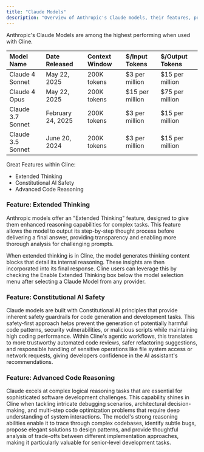 ```yaml
---
title: "Claude Models"
description: "Overview of Anthropic's Claude models, their features, pricing, and the 'Extended Thinking' capability within Cline."
---
```


Anthropic's Claude Models are among the highest performing when used with Cline.

| Model Name        | Date Released     | Context Window | $/Input Tokens   | $/Output Tokens  |
| :---------------- | :---------------- | :------------- | :--------------- | :--------------- |
| Claude 4 Sonnet   | May 22, 2025      | 200K tokens    | \$3 per million  | \$15 per million |
| Claude 4 Opus     | May 22, 2025      | 200K tokens    | \$15 per million | \$75 per million |
| Claude 3.7 Sonnet | February 24, 2025 | 200K tokens    | \$3 per million  | \$15 per million |
| Claude 3.5 Sonnet | June 20, 2024     | 200K tokens    | \$3 per million  | \$15 per million |

Great Features within Cline:
- Extended Thinking
- Constitutional AI Safety
- Advanced Code Reasoning

### Feature: Extended Thinking

Anthropic models offer an "Extended Thinking" feature, designed to give them enhanced reasoning capabilities for complex tasks. This feature allows the model to output its step-by-step thought process before delivering a final answer, providing transparency and enabling more thorough analysis for challenging prompts.

When extended thinking is in Cline, the model generates thinking content blocks that detail its internal reasoning. These insights are then incorporated into its final response. Cline users can leverage this by checking the Enable Extended Thinking box below the model selection menu after selecting a Claude Model from any provider.

### Feature: Constitutional AI Safety

Claude models are built with Constitutional AI principles that provide inherent safety guardrails for code generation and development tasks. This safety-first approach helps prevent the generation of potentially harmful code patterns, security vulnerabilities, or malicious scripts while maintaining high coding performance. Within Cline's agentic workflows, this translates to more trustworthy automated code reviews, safer refactoring suggestions, and responsible handling of sensitive operations like file system access or network requests, giving developers confidence in the AI assistant's recommendations.

### Feature: Advanced Code Reasoning

Claude excels at complex logical reasoning tasks that are essential for sophisticated software development challenges. This capability shines in Cline when tackling intricate debugging scenarios, architectural decision-making, and multi-step code optimization problems that require deep understanding of system interactions. The model's strong reasoning abilities enable it to trace through complex codebases, identify subtle bugs, propose elegant solutions to design patterns, and provide thoughtful analysis of trade-offs between different implementation approaches, making it particularly valuable for senior-level development tasks.
